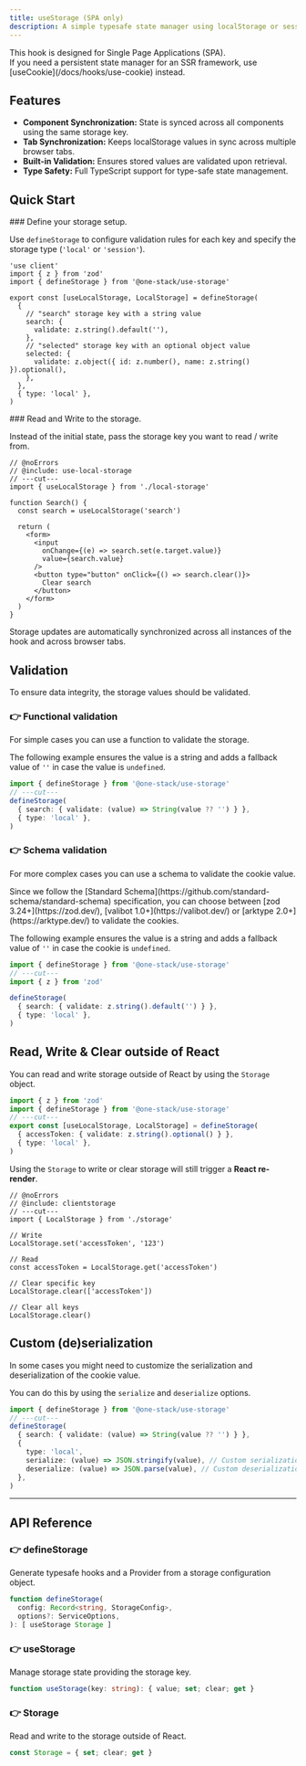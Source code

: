```yaml
---
title: useStorage (SPA only)
description: A simple typesafe state manager using localStorage or sessionStorage.
---
```


<Callout type="info">
  This hook is designed for Single Page Applications (SPA).
  <br /> If you need a persistent state manager for an SSR framework, use
  [useCookie](/docs/hooks/use-cookie) instead.
</Callout>

## Features

- **Component Synchronization:** State is synced across all components using the same storage key.
- **Tab Synchronization:** Keeps localStorage values in sync across multiple browser tabs.
- **Built-in Validation:** Ensures stored values are validated upon retrieval.
- **Type Safety:** Full TypeScript support for type-safe state management.

## Quick Start

<Steps>
<Step>
### Define your storage setup.

Use `defineStorage` to configure validation rules for each key and specify the storage type (`'local'` or `'session'`).

```tsx twoslash title='local-storage.ts' include use-local-storage
'use client'
import { z } from 'zod'
import { defineStorage } from '@one-stack/use-storage'

export const [useLocalStorage, LocalStorage] = defineStorage(
  {
    // "search" storage key with a string value
    search: {
      validate: z.string().default(''),
    },
    // "selected" storage key with an optional object value
    selected: {
      validate: z.object({ id: z.number(), name: z.string() }).optional(),
    },
  },
  { type: 'local' },
)
```

</Step>

<Step>
### Read and Write to the storage.

Instead of the initial state, pass the storage key you want to read / write from.

```tsx twoslash
// @noErrors
// @include: use-local-storage
// ---cut---
import { useLocalStorage } from './local-storage'

function Search() {
  const search = useLocalStorage('search')

  return (
    <form>
      <input
        onChange={(e) => search.set(e.target.value)}
        value={search.value}
      />
      <button type="button" onClick={() => search.clear()}>
        Clear search
      </button>
    </form>
  )
}
```

Storage updates are automatically synchronized across all instances of the hook and across browser tabs.

</Step>
</Steps>

## Validation

To ensure data integrity, the storage values should be validated.

### 👉 Functional validation

For simple cases you can use a function to validate the storage.

The following example ensures the value is a string and adds a fallback value of `''` in case the value is `undefined`.

```ts twoslash
import { defineStorage } from '@one-stack/use-storage'
// ---cut---
defineStorage(
  { search: { validate: (value) => String(value ?? '') } },
  { type: 'local' },
)
```

### 👉 Schema validation

For more complex cases you can use a schema to validate the cookie value.

<Callout type="info">
  Since we follow the [Standard
  Schema](https://github.com/standard-schema/standard-schema) specification, you
  can choose between [zod 3.24+](https://zod.dev/), [valibot
  1.0+](https://valibot.dev/) or [arktype 2.0+](https://arktype.dev/) to
  validate the cookies.
</Callout>

The following example ensures the value is a string and adds a fallback value of `''` in case the cookie is `undefined`.

```ts twoslash
import { defineStorage } from '@one-stack/use-storage'
// ---cut---
import { z } from 'zod'

defineStorage(
  { search: { validate: z.string().default('') } },
  { type: 'local' },
)
```

## Read, Write & Clear outside of React

You can read and write storage outside of React by using the `Storage` object.

```ts twoslash include clientstorage
import { z } from 'zod'
import { defineStorage } from '@one-stack/use-storage'
// ---cut---
export const [useLocalStorage, LocalStorage] = defineStorage(
  { accessToken: { validate: z.string().optional() } },
  { type: 'local' },
)
```

Using the `Storage` to write or clear storage will still trigger a **React re-render**.

```tsx twoslash
// @noErrors
// @include: clientstorage
// ---cut---
import { LocalStorage } from './storage'

// Write
LocalStorage.set('accessToken', '123')

// Read
const accessToken = LocalStorage.get('accessToken')

// Clear specific key
LocalStorage.clear(['accessToken'])

// Clear all keys
LocalStorage.clear()
```

## Custom (de)serialization

In some cases you might need to customize the serialization and deserialization of the cookie value.

You can do this by using the `serialize` and `deserialize` options.

```ts twoslash
import { defineStorage } from '@one-stack/use-storage'
// ---cut---
defineStorage(
  { search: { validate: (value) => String(value ?? '') } },
  {
    type: 'local',
    serialize: (value) => JSON.stringify(value), // Custom serialization
    deserialize: (value) => JSON.parse(value), // Custom deserialization
  },
)
```

<hr />

## API Reference

### 👉 defineStorage

Generate typesafe hooks and a Provider from a storage configuration object.

```ts
function defineStorage(
  config: Record<string, StorageConfig>,
  options?: ServiceOptions,
): [ useStorage Storage ]
```

<AutoTypeTable
  name="StorageConfig"
  description="The config of a storage key."
  path="packages/use-storage/src/index.ts"
/>

<AutoTypeTable
  name="ServiceOptions"
  description="The options of the storage service."
  path="packages/use-storage/src/index.ts"
/>

### 👉 useStorage

Manage storage state providing the storage key.

```ts
function useStorage(key: string): { value; set; clear; get }
```

### 👉 Storage

Read and write to the storage outside of React.

```ts
const Storage = { set; clear; get }
```
